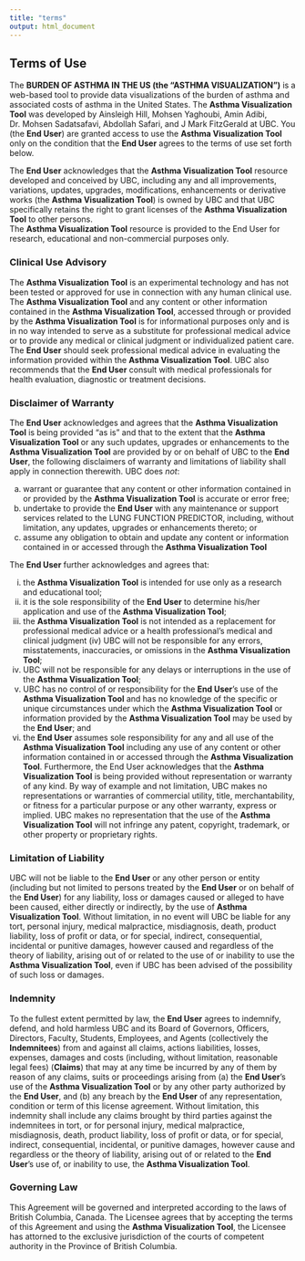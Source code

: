 ```yaml
---
title: "terms"
output: html_document
---
```


## Terms of Use

The **BURDEN OF ASTHMA IN THE US (the “ASTHMA VISUALIZATION”)** is a web-based tool to provide data visualizations of the burden of asthma and associated costs of asthma in the United States. The **Asthma Visualization Tool** was developed by Ainsleigh Hill, Mohsen Yaghoubi, Amin Adibi, Dr. Mohsen Sadatsafavi, Abdollah Safari, and J Mark FitzGerald at UBC.
You (the **End User**) are granted access to use the **Asthma Visualization Tool** only on the condition that the **End User** agrees to the terms of use set forth below.  

The **End User** acknowledges that the **Asthma Visualization Tool** resource developed and conceived by UBC, including any and all improvements, variations, updates, upgrades, modifications, enhancements or derivative works (the **Asthma Visualization Tool**) is owned by UBC and that UBC specifically retains the right to grant licenses of the **Asthma Visualization Tool** to other persons.   
The **Asthma Visualization Tool** resource is provided to the End User for research, educational and non-commercial purposes only.

### Clinical Use Advisory

The **Asthma Visualization Tool** is an experimental technology and has not been tested or approved for use in connection with any human clinical use. The **Asthma Visualization Tool** and any content or other information contained in the **Asthma Visualization Tool**, accessed through or provided by the **Asthma Visualization Tool** is for informational purposes only and is in no way intended to serve as a substitute for professional medical advice or to provide any medical or clinical judgment or individualized patient care. The **End User** should seek professional medical advice in evaluating the information provided within the **Asthma Visualization Tool**. UBC also recommends that the **End User** consult with medical professionals for health evaluation, diagnostic or treatment decisions.

### Disclaimer of Warranty

The **End User** acknowledges and agrees that the **Asthma Visualization Tool** is being provided “as is” and that to the extent that the **Asthma Visualization Tool** or any such updates, upgrades or enhancements to the **Asthma Visualization Tool** are provided by or on behalf of UBC to the **End User**, the following disclaimers of warranty and limitations of liability shall apply in connection therewith. UBC does *not*:

(a) warrant or guarantee that any content or other information contained in or provided by the **Asthma Visualization Tool** is accurate or error free;
(b) undertake to provide the **End User** with any maintenance or support services related to the LUNG FUNCTION PREDICTOR, including, without limitation, any updates, upgrades or enhancements thereto; or
(c) assume any obligation to obtain and update any content or information contained in or accessed through the **Asthma Visualization Tool**

The **End User** further acknowledges and agrees that:

(i) the **Asthma Visualization Tool** is intended for use only as a research and educational tool;  
(ii) it is the sole responsibility of the **End User** to determine his/her application and use of the **Asthma Visualization Tool**;
(iii) the **Asthma Visualization Tool** is not intended as a replacement for professional medical advice or a health professional’s medical and clinical judgment (iv) UBC will not be responsible for any errors, misstatements, inaccuracies, or omissions in the **Asthma Visualization Tool**;
(v) UBC will not be responsible for any delays or interruptions in the use of the **Asthma Visualization Tool**;
(vi) UBC has no control of or responsibility for the **End User**'s use of the **Asthma Visualization Tool** and has no knowledge of the specific or unique circumstances under which the **Asthma Visualization Tool** or information provided by the **Asthma Visualization Tool** may be used by the **End User**; and
(vii) the **End User** assumes sole responsibility for any and all use of the **Asthma Visualization Tool** including any use of any content or other information contained in or accessed through the **Asthma Visualization Tool**. Furthermore, the End User acknowledges that the **Asthma Visualization Tool** is being provided without representation or warranty of any kind. By way of example and not limitation, UBC makes no representations or warranties of commercial utility, title, merchantability, or fitness for a particular purpose or any other warranty, express or implied. UBC makes no representation that the use of the **Asthma Visualization Tool** will not infringe any patent, copyright, trademark, or other property or proprietary rights.

### Limitation of Liability
UBC will not be liable to the **End User** or any other person or entity (including but not limited to persons treated by the **End User** or on behalf of the **End User**) for any liability, loss or damages caused or alleged to have been caused, either directly or indirectly, by the use of **Asthma Visualization Tool**.  Without limitation, in no event will UBC be liable for any tort, personal injury, medical malpractice, misdiagnosis, death, product liability, loss of profit or data, or for special, indirect, consequential, incidental or punitive damages, however caused and regardless of the theory of liability, arising out of or related to the use of or inability to use the **Asthma Visualization Tool**, even if UBC has been advised of the possibility of such loss or damages.

### Indemnity

To the fullest extent permitted by law, the **End User** agrees to indemnify, defend, and hold harmless UBC and its Board of Governors, Officers, Directors, Faculty, Students, Employees, and Agents (collectively the **Indemnitees**) from and against all claims, actions liabilities, losses, expenses, damages and costs (including, without limitation, reasonable legal fees) (**Claims**) that may at any time be incurred by any of them by reason of any claims, suits or proceedings arising from
(a) the **End User**'s use of the **Asthma Visualization Tool** or by any other party authorized by the **End User**, and
(b) any breach by the **End User** of any representation, condition or term of this license agreement.
Without limitation, this indemnity shall include any claims brought by third parties against the indemnitees in tort, or for personal injury, medical malpractice, misdiagnosis, death, product liability, loss of profit or data, or for special, indirect, consequential, incidental, or punitive damages, however cause and regardless or the theory of liability, arising out of or related to the **End User**'s use of, or inability to use, the **Asthma Visualization Tool**.

### Governing Law
This Agreement will be governed and interpreted according to the laws of British Columbia, Canada.  The Licensee agrees that by accepting the terms of this Agreement and using the **Asthma Visualization Tool**, the Licensee has attorned to the exclusive jurisdiction of the courts of competent authority in the Province of British Columbia.
